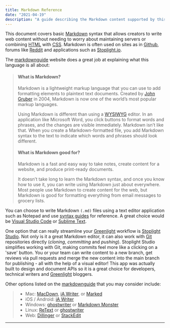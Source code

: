 ```yaml
---
title: Markdown Reference
date: "2021-04-19"
description: "A guide describing the Markdown content supported by this app"
---
```


This document covers basic [Markdown](https://en.wikipedia.org/wiki/Markdown) syntax that allows creators to write web content 
without needing to worry about maintaining servers or combining [HTML](https://developer.mozilla.org/en-US/docs/Web/HTML) 
with [CSS](https://developer.mozilla.org/en-US/docs/Web/CSS). Markdown is often used on sites as in 
[Github](https://github.github.com/gfm/), forums like [Reddit](https://www.reddit.com/wiki/markdown) and applications such as 
[Stoplight.io](https://meta.stoplight.io/docs/studio/docs/Documentation/03a-stoplight-flavored-markdown.md).  

The [markdownguide](https://www.markdownguide.org/getting-started/) website does a great job at explaining what 
this language is all about:

> #### What is Markdown?
> Markdown is a lightweight markup language that you can use to add formatting elements to plaintext text documents. 
> Created by [John Gruber](https://daringfireball.net/projects/markdown/) in 2004, Markdown is now one of the world’s most 
> popular markup languages.
>
> Using Markdown is different than using a [WYSIWYG](https://en.wikipedia.org/wiki/WYSIWYG) editor. In an application like 
> Microsoft Word, you click buttons to format words and phrases, and the changes are visible immediately. 
> Markdown isn’t like that. When you create a Markdown-formatted file, you add Markdown syntax to the text to indicate 
> which words and phrases should look different.
>
> #### What is Markdown good for?
> Markdown is a fast and easy way to take notes, create content for a website, and produce print-ready documents.
>
> It doesn’t take long to learn the Markdown syntax, and once you know how to use it, you can write using Markdown just 
> about everywhere. Most people use Markdown to create content for the web, but Markdown is good for formatting everything 
> from email messages to grocery lists.

You can choose to write Markdown `(.md)` files using a text editor application such as Notepad and use 
[syntax guides](https://www.markdownguide.org/cheat-sheet/) for reference. A great choice would be 
[Visual Studio Code](https://code.visualstudio.com/?wt.mc_id=DX_841432) or [Sublime Text](https://www.sublimetext.com/).

One option that can really streamline your [Greenlight](https://api-guild.github.io/greenlight/) workflow is 
[Stoplight Studio](https://stoplight.io/studio/). Not only is it a great Markdown editor, it can also work with 
[Git](https://git-scm.com/) repositories directly (*cloning*, *committing* and *pushing*). 
Stoplight Studio simplifies working with Git, making commits feel more like a clicking on a 'save' button. 
You or your team can write content to a new branch, get reviews via pull requests and merge the new content into 
the main branch for publishing - all with the help of a visual editor! This app was actually built to design and 
document APIs so it is a great choice for developers, technical writers and 
[Greenlight](https://api-guild.github.io/greenlight/) bloggers.

Other options listed on the [markdownguide](https://www.markdownguide.org/getting-started/#documents) that you may 
consider include:

> - Mac: [MacDown](https://www.markdownguide.org/tools/macdown/), [iA Writer](https://www.markdownguide.org/tools/ia-writer/), or [Marked](https://marked2app.com/)
> - iOS / Android: [iA Writer](https://www.markdownguide.org/tools/ia-writer/)
> - Windows: [ghostwriter](https://wereturtle.github.io/ghostwriter/) or [Markdown Monster](https://markdownmonster.west-wind.com/)
> - Linux: [ReText](https://github.com/retext-project/retext) or [ghostwriter](https://wereturtle.github.io/ghostwriter/)
> - Web: [Dillinger](https://www.markdownguide.org/tools/dillinger/) or [StackEdit](https://www.markdownguide.org/tools/stackedit/)

---
<br/>

<Title 
    title="Reference"
    titleSize={2}
    subtitle="Examples of Markdown elements with corresponding syntax"
    subtitleSize={5}
/>

<br/>

I'm sure I'll write a lot more interesting things in the future.

Oh, and here's a great quote from this Wikipedia on
[salted duck eggs](https://en.wikipedia.org/wiki/Salted_duck_egg).

> A salted duck egg is a Chinese preserved food product made by soaking duck
> eggs in brine, or packing each egg in damp, salted charcoal. In Asian
> supermarkets, these eggs are sometimes sold covered in a thick layer of salted
> charcoal paste. The eggs may also be sold with the salted paste removed,
> wrapped in plastic, and vacuum packed. From the salt curing process, the
> salted duck eggs have a briny aroma, a gelatin-like egg white and a
> firm-textured, round yolk that is bright orange-red in color.

![Chinese Salty Egg](./salty_egg.jpg)

You can also write code blocks here!

```js
const saltyDuckEgg = "chinese preserved food product"
```

| Number | Title                                    | Year |
| :----- | :--------------------------------------- | ---: |
| 1      | Harry Potter and the Sorcerer's Stone    | 2001 |
| 2      | Harry Potter and the Chamber of Secrets  | 2002 |
| 3      | Harry Potter and the Prisoner of Azkaban | 2004 |
| 4      | Harry Potter and the Goblet of Fire      | 2005 |
| 5      | Harry Potter and the Order of the Phoenix| 2007 |
| 6      | Harry Potter and the Half-Blood Prince   | 2009 |
| 7      | Harry Potter and the Deathly Harrows I   | 2010 |
| 8      | Harry Potter and the Deathly Harrows II  | 2011 |

[View raw (TEST.md)](https://raw.github.com/adamschwartz/github-markdown-kitchen-sink/master/README.md)

This is a paragraph.

    This is a paragraph.

# Header 1

## Header 2

### Header 3

#### Header 4

##### Header 5

###### Header 6

    # Header 1
    ## Header 2
    ### Header 3
    #### Header 4
    ##### Header 5
    ###### Header 6

> Lorem ipsum dolor sit amet, consectetuer adipiscing elit. Aliquam hendrerit mi posuere lectus. Vestibulum enim wisi, viverra nec, fringilla in, laoreet vitae, risus.

    > Lorem ipsum dolor sit amet, consectetuer adipiscing elit. Aliquam hendrerit mi posuere lectus. Vestibulum enim wisi, viverra nec, fringilla in, laoreet vitae, risus.

> ## This is a header.
>
> 1. This is the first list item.
> 2. This is the second list item.
>
> Here's some example code:
>
>       Markdown.generate();

    > ## This is a header.
    > 1. This is the first list item.
    > 2. This is the second list item.
    >
    > Here's some example code:
    >
    >       Markdown.generate();

- Red
- Green
- Blue

* Red
* Green
* Blue

- Red
- Green
- Blue

```markdown
- Red
- Green
- Blue

* Red
* Green
* Blue

- Red
- Green
- Blue
```

- `code goes` here in this line
- **bold** goes here

```markdown
- `code goes` here in this line
- **bold** goes here
```

1. Buy flour and salt
2. Mix together with water
3. Bake

```markdown
1. Buy flour and salt
1. Mix together with water
1. Bake
```

1. `code goes` here in this line
1. **bold** goes here

```markdown
1. `code goes` here in this line
1. **bold** goes here
```

Paragraph:

    Code

<!-- -->

    Paragraph:

        Code

---

---

---

---

---

    * * *

    ***

    *****

    - - -

    ---------------------------------------

This is [an example](http://example.com "Example") link.

[This link](http://example.com) has no title attr.

This is [an example][id] reference-style link.

[id]: http://example.com "Optional Title"

    This is [an example](http://example.com "Example") link.

    [This link](http://example.com) has no title attr.

    This is [an example] [id] reference-style link.

    [id]: http://example.com "Optional Title"

_single asterisks_

_single underscores_

**double asterisks**

**double underscores**

    *single asterisks*

    _single underscores_

    **double asterisks**

    __double underscores__

This paragraph has some `code` in it.

    This paragraph has some `code` in it.

